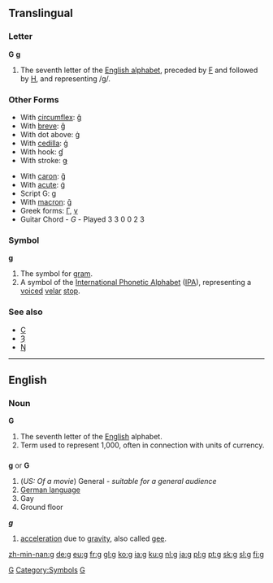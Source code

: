 {{see|G}}
==Translingual==

===Letter===
'''G''' '''g'''

# The seventh letter of the [[Appendix:Roman script|English alphabet]], preceded by [[F]] and followed by [[H]], and representing /g/.

===Other Forms===
{{top}}
*With [[circumflex]]: [[ĝ]]
*With [[breve]]: [[ğ]]
*With dot above: [[ġ]]
*With [[cedilla]]: [[ģ]]
*With hook: [[ɠ]]
*With stroke: [[ǥ]]
{{mid}}
*With [[caron]]: [[ǧ]]
*With [[acute]]: [[ǵ]]
*Script G: [[ɡ]]
*With [[macron]]: [[ḡ]]
*Greek forms: [[Γ]], [[γ]]
*Guitar Chord - ''G'' - Played 3 3 0 0 2 3
{{bottom}}

===Symbol===
'''g'''

# The symbol for [[gram]].
# A symbol of the [[International Phonetic Alphabet]] ([[IPA]]), representing a [[voiced]] [[velar]] [[stop]].

===See also===
*[[C]]
*[[Ȝ]]
*[[Ŋ]]

----

==English==

===Noun===
'''G'''

# The seventh letter of the [[English]] alphabet.
# Term used to represent 1,000, often in connection with units of currency.

==={{abbreviation}}===
'''g''' or '''G'''

# (''US: Of a movie'') General - ''suitable for a general audience''
# [[German language]]
# Gay
# Ground floor

'''''g'''''

# [[acceleration]] due to [[gravity]], also called [[gee]].

[[Category:Latin letters|G]]
[[Category:Symbols]]
[[Category:IPA symbols|G]]

[[zh-min-nan:g]]
[[de:g]]
[[eu:g]]
[[fr:g]]
[[gl:g]]
[[ko:g]]
[[ia:g]]
[[ku:g]]
[[nl:g]]
[[ja:g]]
[[pl:g]]
[[pt:g]]
[[sk:g]]
[[sl:g]]
[[fi:g]]